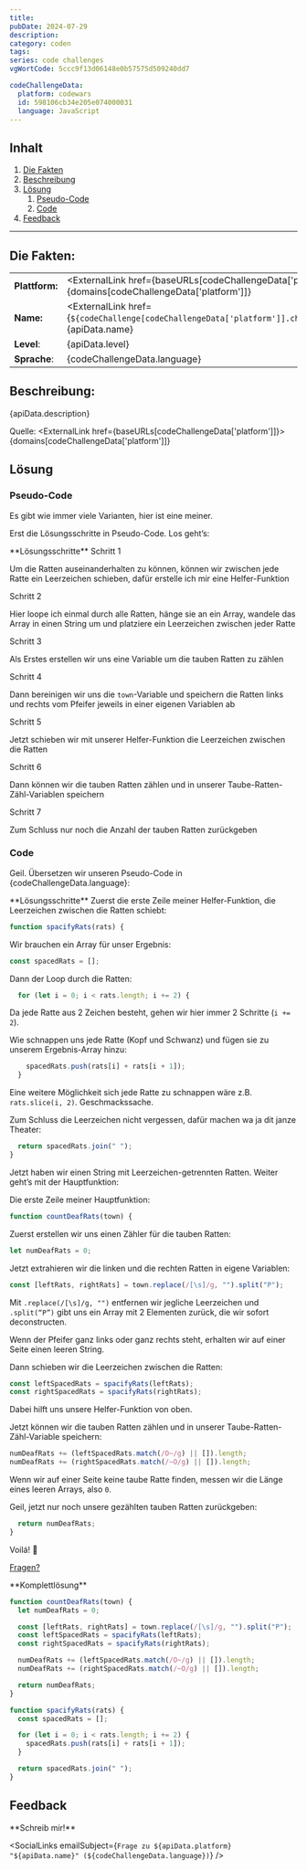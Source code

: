 ---
title:
pubDate: 2024-07-29
description:
category: coden
tags:
series: code challenges
vgWortCode: 5ccc9f13d06148e0b57575d509240dd7

codeChallengeData:
  platform: codewars
  id: 598106cb34e205e074000031
  language: JavaScript
---

## Inhalt

1. [Die Fakten](#)
1. [Beschreibung](#)
1. [Lösung](#)
   1. [Pseudo-Code](#)
   1. [Code](#)
1. [Feedback](#)

---

## Die Fakten:

|                |                                                                                                                                            |
| -------------- | ------------------------------------------------------------------------------------------------------------------------------------------ |
| **Plattform:** | <ExternalLink href={baseURLs[codeChallengeData['platform']]}>{domains[codeChallengeData['platform']]}</ExternalLink>                       |
| **Name:**      | <ExternalLink href={`${codeChallenge[codeChallengeData['platform']].challenge.url}/${codeChallengeData.id}`}>{apiData.name}</ExternalLink> |
| **Level**:     | {apiData.level}                                                                                                                            |
| **Sprache**:   | {codeChallengeData.language}                                                                                                               |

## Beschreibung:

<FetchedMarkdown>{apiData.description}</FetchedMarkdown>

Quelle: <ExternalLink href={baseURLs[codeChallengeData['platform']]}>{domains[codeChallengeData['platform']]}</ExternalLink>

## Lösung

### Pseudo-Code

Es gibt wie immer viele Varianten, hier ist eine meiner.

Erst die Lösungsschritte in Pseudo-Code. Los geht’s:

<Accordion>
**Lösungsschritte**

<Accordion>
Schritt 1

Um die Ratten auseinanderhalten zu können, können wir zwischen jede Ratte ein Leerzeichen schieben, dafür erstelle ich mir eine Helfer-Funktion

</Accordion>

<Accordion>
Schritt 2

Hier loope ich einmal durch alle Ratten, hänge sie an ein Array, wandele das Array in einen String um und platziere ein Leerzeichen zwischen jeder Ratte

</Accordion>

<Accordion>
Schritt 3

Als Erstes erstellen wir uns eine Variable um die tauben Ratten zu zählen

</Accordion>

<Accordion>
Schritt 4

Dann bereinigen wir uns die `town`-Variable und speichern die Ratten links und rechts vom Pfeifer jeweils in einer eigenen Variablen ab

</Accordion>

<Accordion>
Schritt 5

Jetzt schieben wir mit unserer Helfer-Funktion die Leerzeichen zwischen die Ratten

</Accordion>

<Accordion>
Schritt 6

Dann können wir die tauben Ratten zählen und in unserer Taube-Ratten-Zähl-Variablen speichern

</Accordion>

<Accordion>
Schritt 7

Zum Schluss nur noch die Anzahl der tauben Ratten zurückgeben

</Accordion>

</Accordion>

### Code

Geil. Übersetzen wir unseren Pseudo-Code in {codeChallengeData.language}:

<Accordion>
**Lösungsschritte**

<Accordion>
Zuerst die erste Zeile meiner Helfer-Funktion, die Leerzeichen zwischen die Ratten schiebt:

```js
function spacifyRats(rats) {
```

</Accordion>
<Accordion>

Wir brauchen ein Array für unser Ergebnis:

```js
const spacedRats = [];
```

</Accordion>
<Accordion>

Dann der Loop durch die Ratten:

```js
  for (let i = 0; i < rats.length; i += 2) {
```

Da jede Ratte aus 2 Zeichen besteht, gehen wir hier immer 2 Schritte (`i += 2`).

</Accordion>
<Accordion>

Wie schnappen uns jede Ratte (Kopf und Schwanz) und fügen sie zu unserem Ergebnis-Array hinzu:

```js
    spacedRats.push(rats[i] + rats[i + 1]);
  }
```

Eine weitere Möglichkeit sich jede Ratte zu schnappen wäre z.B. `rats.slice(i, 2)`. Geschmackssache.

</Accordion>
<Accordion>

Zum Schluss die Leerzeichen nicht vergessen, dafür machen wa ja dit janze Theater:

```js
  return spacedRats.join(" ");
}
```

Jetzt haben wir einen String mit Leerzeichen-getrennten Ratten. Weiter geht’s mit der Hauptfunktion:

</Accordion>
<Accordion>

Die erste Zeile meiner Hauptfunktion:

```js
function countDeafRats(town) {
```

</Accordion>
<Accordion>

Zuerst erstellen wir uns einen Zähler für die tauben Ratten:

```js
let numDeafRats = 0;
```

</Accordion>
<Accordion>

Jetzt extrahieren wir die linken und die rechten Ratten in eigene Variablen:

```js
const [leftRats, rightRats] = town.replace(/[\s]/g, "").split("P");
```

Mit <ExternalLink href={docs.string.replace}>`.replace(/[\s]/g, "")`</ExternalLink> entfernen wir jegliche Leerzeichen und <ExternalLink href={docs.string.split}>`.split(“P”)`</ExternalLink> gibt uns ein Array mit 2 Elementen zurück, die wir sofort <ExternalLink href={docs.operators.deconstruct}>deconstructen</ExternalLink>.

Wenn der Pfeifer ganz links oder ganz rechts steht, erhalten wir auf einer Seite einen leeren String.

</Accordion>
<Accordion>

Dann schieben wir die Leerzeichen zwischen die Ratten:

```js
const leftSpacedRats = spacifyRats(leftRats);
const rightSpacedRats = spacifyRats(rightRats);
```

Dabei hilft uns unsere Helfer-Funktion von oben.

</Accordion>
<Accordion>

Jetzt können wir die tauben Ratten zählen und in unserer Taube-Ratten-Zähl-Variable speichern:

```js
numDeafRats += (leftSpacedRats.match(/O~/g) || []).length;
numDeafRats += (rightSpacedRats.match(/~O/g) || []).length;
```

Wenn wir auf einer Seite keine taube Ratte finden, messen wir die Länge eines leeren Arrays, also `0`.

</Accordion>
<Accordion>

Geil, jetzt nur noch unsere gezählten tauben Ratten zurückgeben:

```js
  return numDeafRats;
}
```

</Accordion>
<Accordion>

Voilá! 💪

[Fragen?](#feedback)

</Accordion>
</Accordion>

<Accordion>
**Komplettlösung**

```js
function countDeafRats(town) {
  let numDeafRats = 0;

  const [leftRats, rightRats] = town.replace(/[\s]/g, "").split("P");
  const leftSpacedRats = spacifyRats(leftRats);
  const rightSpacedRats = spacifyRats(rightRats);

  numDeafRats += (leftSpacedRats.match(/O~/g) || []).length;
  numDeafRats += (rightSpacedRats.match(/~O/g) || []).length;

  return numDeafRats;
}

function spacifyRats(rats) {
  const spacedRats = [];

  for (let i = 0; i < rats.length; i += 2) {
    spacedRats.push(rats[i] + rats[i + 1]);
  }

  return spacedRats.join(" ");
}
```

</Accordion>

## Feedback

<Accordion>
**Schreib mir!**

<SocialLinks
  emailSubject={`Frage zu ${apiData.platform} "${apiData.name}" (${codeChallengeData.language})`}
/>

</Accordion>
